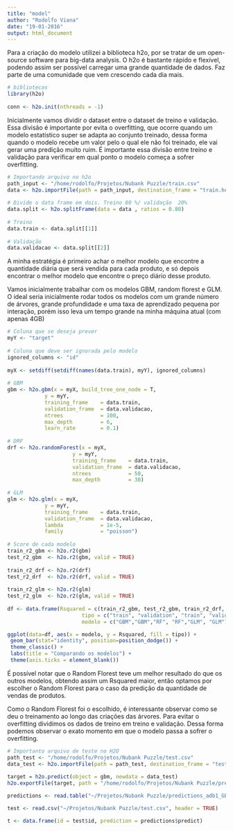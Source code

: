 ```yaml
---
title: "model"
author: "Rodolfo Viana"
date: "19-01-2016"
output: html_document
---
```


Para a criação do modelo utilizei a biblioteca h2o, por se tratar de um open-source software para big-data analysis. O h2o é bastante rápido e flexível, podendo assim ser possível carregar uma grande quantidade de dados. Faz parte de uma comunidade que vem crescendo cada dia mais.
 
```r
# bibliotecas
library(h2o)
 
conn <- h2o.init(nthreads = -1)
```

Inicialmente vamos dividir o dataset entre o dataset de treino e validação. Essa divisão é importante por evita o overfitting, que ocorre quando um modelo estatístico super se adapta ao conjunto treinado, dessa forma quando o modelo recebe um valor pelo o qual ele não foi treinado, ele vai gerar uma predição muito ruim. É importante essa divisão entre treino e validação para verificar em qual ponto o modelo começa a sofrer overfitting.
 
```r
# Importando arquivo no h2o
path_input <- "/home/rodolfo/Projetos/Nubank Puzzle/train.csv"
data <- h2o.importFile(path = path_input, destination_frame = "train.hex", header = TRUE)
 
# Divide o data frame em dois. Treino 80 %/ validação  20%
data.split <- h2o.splitFrame(data = data , ratios = 0.80)
 
# Treino
data.train <- data.split[[1]]
 
# Validação
data.validacao <- data.split[[2]]
```

A minha estratégia é primeiro achar o melhor modelo que encontre a quantidade diária que será vendida para cada produto, e só depois encontrar o melhor modelo que encontre o preço diário desse produto.
 
Vamos inicialmente trabalhar com os modelos GBM, random florest e GLM. O ideal seria inicialmente rodar todos os modelos com um grande número de árvores, grande profundidade e uma taxa de aprendizado pequena por interação, porém isso leva um tempo grande na minha máquina atual (com apenas 4GB)
 
```r
# Coluna que se deseja prever
myY <- "target"
 
# Coluna que deve ser ignorada pelo modelo
ignored_columns <- "id"
 
myX <- setdiff(setdiff(names(data.train), myY), ignored_columns)
 
# GBM
gbm <- h2o.gbm(x = myX, build_tree_one_node = T,
            y = myY,
            training_frame    = data.train,
            validation_frame  = data.validacao,
            ntrees            = 100,
            max_depth         = 6,
            learn_rate        = 0.1)
 
# DRF
drf <- h2o.randomForest(x = myX,
                     y = myY,
                     training_frame    = data.train,
                     validation_frame  = data.validacao,
                     ntrees            = 50,
                     max_depth         = 30)
 
# GLM
glm <- h2o.glm(x = myX,
            y = myY,
            training_frame    = data.train,
            validation_frame  = data.validacao,
            lambda            = 1e-5,
            family            = "poisson")
 
# Score de cada modelo
train_r2_gbm <- h2o.r2(gbm)
test_r2_gbm  <- h2o.r2(gbm, valid = TRUE)
 
train_r2_drf <- h2o.r2(drf)
test_r2_drf  <- h2o.r2(drf, valid = TRUE)
 
train_r2_glm <- h2o.r2(glm)
test_r2_glm  <- h2o.r2(glm, valid = TRUE)
 
df <- data.frame(Rsquared = c(train_r2_gbm, test_r2_gbm, train_r2_drf, test_r2_drf, train_r2_glm, test_r2_glm),
                        tipo = c("train", "validation", "train", "validation", "train", "validation"),
                        modelo = c("GBM","GBM","RF", "RF","GLM", "GLM"))
```

```r
ggplot(data=df, aes(x = modelo, y = Rsquared, fill = tipo)) +
 geom_bar(stat="identity", position=position_dodge()) +
 theme_classic() +
 labs(title = "Comparando os modelos") +
 theme(axis.ticks = element_blank())
```
 
É possível notar que o Random Florest teve um melhor resultado do que os outros modelos, obtendo assim um Rsquared maior, então optamos por escolher o Random Florest para o caso da predição da quantidade de vendas de produtos.
 
Como o Random Florest foi o escolhido, é interessante observar como se deu o treinamento ao longo das criações das árvores. Para evitar o overfitting dividimos os dados de treino em treino e validação. Dessa forma podemos observar o exato momento em que o modelo passa a sofrer o overfitting.

```r
# Importanto arquivo de teste no H2O
path_test <- "/home/rodolfo/Projetos/Nubank Puzzle/test.csv"
data_test <- h2o.importFile(path = path_test, destination_frame = "test.hex", header = TRUE)
 
target = h2o.predict(object = gbm, newdata = data_test)
h2o.exportFile(target, path = "/home/rodolfo/Projetos/Nubank Puzzle/predict.csv")
```


```r
predictions <- read.table("~/Projetos/Nubank Puzzle/predictions_adb1_GBM_model_R_1453204201383_21_on_test.csv", header=TRUE, quote="\"")

test <- read.csv("~/Projetos/Nubank Puzzle/test.csv", header = TRUE)

t <- data.frame(id = test$id, prediction = predictions$predict)
```